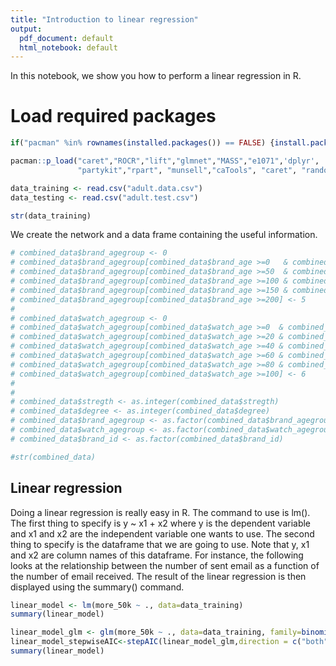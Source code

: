 ```yaml
---
title: "Introduction to linear regression"
output:
  pdf_document: default
  html_notebook: default
---
```


In this notebook, we show you how to perform a linear regression in R.

# Load required packages
```r
if("pacman" %in% rownames(installed.packages()) == FALSE) {install.packages("pacman")} # Check if you have universal installer package, install if not

pacman::p_load("caret","ROCR","lift","glmnet","MASS","e1071",'dplyr',
               "partykit","rpart", "munsell","caTools", "caret", "randomForest") #Check, and if needed install the necessary packages
```


```r
data_training <- read.csv("adult.data.csv")
data_testing <- read.csv("adult.test.csv")

str(data_training)
```



We create the network and a data frame containing the useful information.


```r
# combined_data$brand_agegroup <- 0
# combined_data$brand_agegroup[combined_data$brand_age >=0   & combined_data$brand_age <50]  <- 1
# combined_data$brand_agegroup[combined_data$brand_age >=50  & combined_data$brand_age <100] <- 2
# combined_data$brand_agegroup[combined_data$brand_age >=100 & combined_data$brand_age <150] <- 3
# combined_data$brand_agegroup[combined_data$brand_age >=150 & combined_data$brand_age <200] <- 4
# combined_data$brand_agegroup[combined_data$brand_age >=200] <- 5
# 
# combined_data$watch_agegroup <- 0
# combined_data$watch_agegroup[combined_data$watch_age >=0  & combined_data$watch_age <20]  <- 1
# combined_data$watch_agegroup[combined_data$watch_age >=20 & combined_data$watch_age <40]  <- 2
# combined_data$watch_agegroup[combined_data$watch_age >=40 & combined_data$watch_age <60]  <- 3
# combined_data$watch_agegroup[combined_data$watch_age >=60 & combined_data$watch_age <80]  <- 4
# combined_data$watch_agegroup[combined_data$watch_age >=80 & combined_data$watch_age <100] <- 5
# combined_data$watch_agegroup[combined_data$watch_age >=100] <- 6
# 
# 
# combined_data$stregth <- as.integer(combined_data$stregth)
# combined_data$degree <- as.integer(combined_data$degree)
# combined_data$brand_agegroup <- as.factor(combined_data$brand_agegroup)
# combined_data$watch_agegroup <- as.factor(combined_data$watch_agegroup)
# combined_data$brand_id <- as.factor(combined_data$brand_id)

#str(combined_data)
```


## Linear regression

Doing a linear regression is really easy in R. The command to use is lm(). The first thing to specify is y ~ x1 + x2 where y is the dependent variable and x1 and x2 are the independent variable one wants to use. The second thing to specify is the dataframe that we are going to use. Note that y, x1 and x2 are column names of this dataframe. For instance, the following looks at the relationship between the number of sent email as a function of the number of email received. The result of the linear regression is then displayed using the summary() command.

```r
linear_model <- lm(more_50k ~ ., data=data_training)
summary(linear_model)
```

```r
linear_model_glm <- glm(more_50k ~ ., data=data_training, family=binomial(link=logit))
linear_model_stepwiseAIC<-stepAIC(linear_model_glm,direction = c("both"),trace = 1)
summary(linear_model)
```

